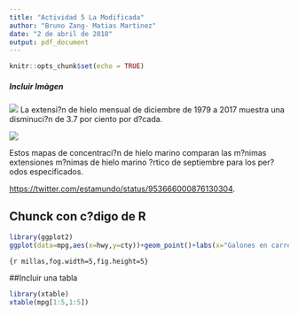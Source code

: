 ```yaml
---
title: "Actividad 5 La Modificada"
author: "Bruno Zang- Matias Martinez"
date: "2 de abril de 2018"
output: pdf_document
---
```


```r
knitr::opts_chunk$set(echo = TRUE)
```

##### Incluir Imàgen

![](linealdeshielo.jpg)
La extensi?n de hielo mensual de diciembre de 1979 a 2017 muestra una disminuci?n de 3.7 por ciento por d?cada. 


![](deshielo.jpg)

Estos mapas de concentraci?n de hielo marino comparan las m?nimas extensiones m?nimas de hielo marino ?rtico de septiembre para los per?odos especificados.

<https://twitter.com/estamundo/status/953666000876130304>.


## Chunck con c?digo de R



```r
library(ggplot2)
ggplot(data=mpg,aes(x=hwy,y=cty))+geom_point()+labs(x="Galones en carretera", y="Millas por gal?n ciudad", title="Gr?fico de dispersi?n: Rendimiento en millas")
```
```{r millas,fog.width=5,fig.height=5}```

##Incluir una tabla

``` r
library(xtable)
xtable(mpg[1:5,1:5])
```
